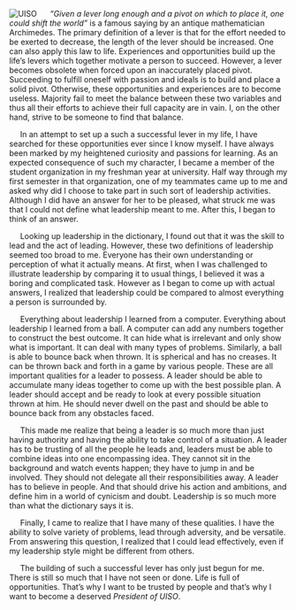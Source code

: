 ![UISO](/img/UISO-min.JPG 'UISO')
&nbsp;&nbsp;&nbsp;&nbsp; _“Given a lever long enough and a pivot on which to place it, one could shift the world”_
is a famous saying by an antique mathematician Archimedes. The primary definition of a
lever is that for the effort needed to be exerted to decrease, the length of the lever
should be increased. One can also apply this law to life. Experiences and opportunities
build up the life’s levers which together motivate a person to succeed. However, a lever
becomes obsolete when forced upon an inaccurately placed pivot. Succeeding to fulfill
oneself with passion and ideals is to build and place a solid pivot. Otherwise, these
opportunities and experiences are to become useless. Majority fail to meet the balance
between these two variables and thus all their efforts to achieve their full capacity
are in vain. I, on the other hand, strive to be someone to find that balance.

&nbsp;&nbsp;&nbsp;&nbsp; In an attempt to set up a such a successful lever in my life,
I have searched for these opportunities ever since I know myself. I have always been
marked by my heightened curiosity and passions for learning. As an expected consequence
of such my character, I became a member of the student organization in my freshman year
at university. Half way through my first semester in that organization, one of my
teammates came up to me and asked why did I choose to take part in such sort of
leadership activities. Although I did have an answer for her to be pleased, what struck
me was that I could not define what leadership meant to me. After this, I began to think of an answer.

&nbsp;&nbsp;&nbsp;&nbsp; Looking up leadership in the dictionary, I found out that it was
the skill to lead and the act of leading. However, these two definitions of leadership
seemed too broad to me. Everyone has their own understanding or perception of what it
actually means. At first, when I was challenged to illustrate leadership by comparing it to
usual things, I believed it was a boring and complicated task. However as I began to come up
with actual answers, I realized that leadership could be compared to almost everything a
person is surrounded by.

&nbsp;&nbsp;&nbsp;&nbsp; Everything about leadership I learned from a computer. Everything
about leadership I learned from a ball. A computer can add any numbers together to construct
the best outcome. It can hide what is irrelevant and only show what is important. It can
deal with many types of problems. Similarly, a ball is able to bounce back when thrown.
It is spherical and has no creases. It can be thrown back and forth in a game by various
people. These are all important qualities for a leader to possess. A leader should be able
to accumulate many ideas together to come up with the best possible plan. A leader should
accept and be ready to look at every possible situation thrown at him. He should never
dwell on the past and should be able to bounce back from any obstacles faced.

&nbsp;&nbsp;&nbsp;&nbsp; This made me realize that being a leader is so much more than just
having authority and having the ability to take control of a situation. A leader has to be
trusting of all the people he leads and, leaders must be able to combine ideas into one
encompassing idea. They cannot sit in the background and watch events happen; they have to
jump in and be involved. They should not delegate all their responsibilities away. A leader
has to believe in people. And that should drive his action and ambitions, and define him in
a world of cynicism and doubt. Leadership is so much more than what the dictionary says it is.

&nbsp;&nbsp;&nbsp;&nbsp; Finally, I came to realize that I have many of these qualities. I have
the ability to solve variety of problems, lead through adversity, and be versatile. From
answering this question, I realized that I could lead effectively, even if my leadership style
might be different from others.

&nbsp;&nbsp;&nbsp;&nbsp; The building of such a successful lever has only just begun for me.
There is still so much that I have not seen or done. Life is full of opportunities. That’s why
I want to be trusted by people and that’s why I want to become a deserved _President of UISO_.
